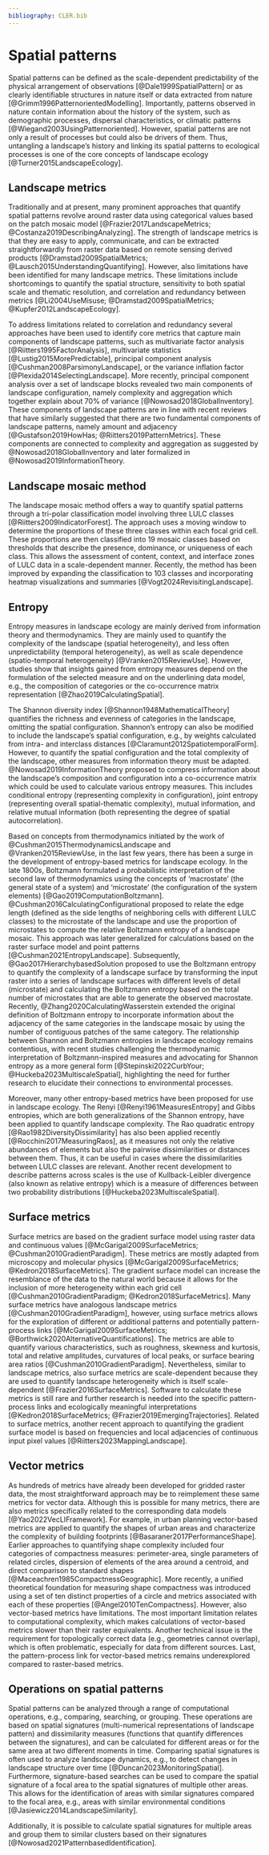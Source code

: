 ```yaml
---
bibliography: CLER.bib
---
```


<!-- Person responsible: Nowosad, Bosch, Hesselbarth -->

# Spatial patterns {#sec-spatialpattern}

Spatial patterns can be defined as the scale-dependent predictability of the physical arrangement of observations [@Dale1999SpatialPattern] or as clearly identifiable structures in nature itself or data extracted from nature [@Grimm1996PatternorientedModelling].
Importantly, patterns observed in nature contain information about the history of the system, such as demographic processes, dispersal characteristics, or climatic patterns [@Wiegand2003UsingPatternoriented].
However, spatial patterns are not only a result of processes but could also be drivers of them.
Thus, untangling a landscape's history and linking its spatial patterns to ecological processes is one of the core concepts of landscape ecology [@Turner2015LandscapeEcology].

## Landscape metrics

Traditionally and at present, many prominent approaches that quantify spatial patterns revolve around raster data using categorical values based on the patch mosaic model [@Frazier2017LandscapeMetrics; @Costanza2019DescribingAnalyzing].
<!-- R1: They are also naturally extracted from remote sensing products (raster data), which often makes them easier to monitor over time -->
The strength of landscape metrics is that they are easy to apply, communicate, and can be extracted straightforwardly from raster data based on remote sensing derived products [@Dramstad2009SpatialMetrics; @Lausch2015UnderstandingQuantifying].
However, also limitations have been identified for many landscape metrics. 
These limitations include shortcomings to quantify the spatial structure, sensitivity to both spatial scale and thematic resolution, and correlation and redundancy between metrics [@Li2004UseMisuse; @Dramstad2009SpatialMetrics; @Kupfer2012LandscapeEcology].

To address limitations related to correlation and redundancy several approaches have been used to identify core metrics that capture main components of landscape patterns, such as multivariate factor analysis [@Riitters1995FactorAnalysis], multivariate statistics [@Lustig2015MorePredictable], principal component analysis [@Cushman2008ParsimonyLandscape], or the variance inflation factor [@Plexida2014SelectingLandscape].
More recently, principal component analysis over a set of landscape blocks revealed two main components of landscape configuration, namely complexity and aggregation which together explain about 70% of variance [@Nowosad2018GlobalInventory].
These components of landscape patterns are in line with recent reviews that have similarly suggested that there are two fundamental components of landscape patterns, namely amount and adjacency [@Gustafson2019HowHas; @Riitters2019PatternMetrics].
These components are connected to complexity and aggregation as suggested by @Nowosad2018GlobalInventory and later formalized in @Nowosad2019InformationTheory.

<!-- R1: Missing subsection title -->
## Landscape mosaic method

The landscape mosaic method offers a way to quantify spatial patterns through a tri-polar classification model involving three LULC classes [@Riitters2009IndicatorForest]. 
The approach uses a moving window to determine the proportions of these three classes within each focal grid cell.
These proportions are then classified into 19 mosaic classes based on thresholds that describe the presence, dominance, or uniqueness of each class.
This allows the assessment of content, context, and interface zones of LULC data in a scale-dependent manner.
Recently, the method has been improved by expanding the classification to 103 classes and incorporating heatmap visualizations and summaries [@Vogt2024RevisitingLandscape].

## Entropy

Entropy measures in landscape ecology are mainly derived from information theory and thermodynamics.
They are mainly used to quantify the complexity of the landscape (spatial heterogeneity), and less often unpredictability (temporal heterogeneity), as well as scale dependence (spatio-temporal heterogeneity) [@Vranken2015ReviewUse].
<!-- R1: of the selected entropy measure -->
However, studies show that insights gained from entropy measures depend on the formulation of the selected measure and on the underlining data model, e.g., the composition of categories or the co-occurrence matrix representation [@Zhao2019CalculatingSpatial].

The Shannon diversity index [@Shannon1948MathematicalTheory] quantifies the richness and evenness of categories in the landscape, omitting the spatial configuration.
Shannon's entropy can also be modified to include the landscape's spatial configuration, e.g., by weights calculated from intra- and interclass distances [@Claramunt2012SpatiotemporalForm].
However, to quantify the spatial configuration and the total complexity of the landscape, other measures from information theory must be adapted.
@Nowosad2019InformationTheory proposed to compress information about the landscape's composition and configuration into a co-occurrence matrix which could be used to calculate various entropy measures.
This includes conditional entropy (representing complexity in configuration), joint entropy (representing overall spatial-thematic complexity), mutual information, and relative mutual information (both representing the degree of spatial autocorrelation).

Based on concepts from thermodynamics initiated by the work of @Cushman2015ThermodynamicsLandscape and @Vranken2015ReviewUse, in the last few years, there has been a surge in the development of entropy-based metrics for landscape ecology.
In the late 1800s, Boltzmann formulated a probabilistic interpretation of the second law of thermodynamics using the concepts of 'macrostate' (the general state of a system) and 'microstate' (the configuration of the system elements) [@Gao2019ComputationBoltzmann].
<!-- R1: the edge length -> Could you specify a bit -->
@Cushman2016CalculatingConfigurational proposed to relate the edge length (defined as the side lengths of neighboring cells with different LULC classes) to the microstate of the landscape and use the proportion of microstates to compute the relative Boltzmann entropy of a landscape mosaic.
This approach was later generalized for calculations based on the raster surface model and point patterns [@Cushman2021EntropyLandscape].
Subsequently, @Gao2017HierarchybasedSolution proposed to use the Boltzmann entropy to quantify the complexity of a landscape surface by transforming the input raster into a series of landscape surfaces with different levels of detail (microstate) and calculating the Boltzmann entropy based on the total number of microstates that are able to generate the observed macrostate.
Recently, @Zhang2020CalculatingWasserstein extended the original definition of Boltzmann entropy to incorporate information about the adjacency of the same categories in the landscape mosaic by using the number of contiguous patches of the same category.
The relationship between Shannon and Boltzmann entropies in landscape ecology remains contentious, with recent studies challenging the thermodynamic interpretation of Boltzmann-inspired measures and advocating for Shannon entropy as a more general form [@Stepinski2022CurbYour; @Huckeba2023MultiscaleSpatial], highlighting the need for further research to elucidate their connections to environmental processes.

Moreover, many other entropy-based metrics have been proposed for use in landscape ecology.
The Renyi [@Renyi1961MeasuresEntropy] and Gibbs entropies, which are both generalizations of the Shannon entropy, have been applied to quantify landscape complexity.
The Rao quadratic entropy [@Rao1982DiversityDissimilarity] has also been applied recently [@Rocchini2017MeasuringRaos], as it measures not only the relative abundances of elements but also the pairwise dissimilarities or distances between them.
Thus, it can be useful in cases where the dissimilarities between LULC classes are relevant.
Another recent development to describe patterns across scales is the use of Kullback-Leibler divergence (also known as relative entropy) which is a measure of differences between two probability distributions [@Huckeba2023MultiscaleSpatial].

## Surface metrics

Surface metrics are based on the gradient surface model using raster data and continuous values [@McGarigal2009SurfaceMetrics; @Cushman2010GradientParadigm]. 
These metrics are mostly adapted from microscopy and molecular physics [@McGarigal2009SurfaceMetrics; @Kedron2018SurfaceMetrics].
The gradient surface model can increase the resemblance of the data to the natural world because it allows for the inclusion of more heterogeneity within each grid cell [@Cushman2010GradientParadigm; @Kedron2018SurfaceMetrics].
Many surface metrics have analogous landscape metrics [@Cushman2010GradientParadigm], however, using surface metrics allows for the exploration of different or additional patterns and potentially pattern-process links [@McGarigal2009SurfaceMetrics; @Borthwick2020AlternativeQuantifications].
The metrics are able to quantify various characteristics, such as roughness, skewness and kurtosis, total and relative amplitudes, curvatures of local peaks, or surface bearing area ratios [@Cushman2010GradientParadigm].
<!-- R1: I guess that such metrics are also very scale dependent -->
Nevertheless, similar to landscape metrics, also surface metrics are scale-dependent because they are used to quantify landscape heterogeneity which is itself scale-dependent [@Frazier2016SurfaceMetrics].
Software to calculate these metrics is still rare and further research is needed into the specific pattern-process links and ecologically meaningful interpretations [@Kedron2018SurfaceMetrics; @Frazier2019EmergingTrajectories].
Related to surface metrics, another recent approach to quantifying the gradient surface model is based on frequencies and local adjacencies of continuous input pixel values [@Riitters2023MappingLandscape].

## Vector metrics

<!-- R1: As an example, I found the subsection "Vector metrics" a bit confusing, mainly because, as you say in L159-160, most landscape metrics can be computed on both raster and vector data. -->

As hundreds of metrics have already been developed for gridded raster data, the most straightforward approach may be to reimplement these same metrics for vector data. Although this is possible for many metrics, there are also metrics specifically related to the corresponding data models [@Yao2022VecLIFramework].
For example, in urban planning vector-based metrics are applied to quantify the shapes of urban areas and characterize the complexity of building footprints [@Basaraner2017PerformanceShape].
Earlier approaches to quantifying shape complexity included four categories of compactness measures: perimeter-area, single parameters of related circles, dispersion of elements of the area around a centroid, and direct comparison to standard shapes [@Maceachren1985CompactnessGeographic].
More recently, a unified theoretical foundation for measuring shape compactness was introduced using a set of ten distinct properties of a circle and metrics associated with each of these properties [@Angel2010TenCompactness].
However, also vector-based metrics have limitations.
The most important limitation relates to computational complexity, which makes calculations of vector-based metrics slower than their raster equivalents.
Another technical issue is the requirement for topologically correct data (e.g., geometries cannot overlap), which is often problematic, especially for data from different sources.
Last, the pattern-process link for vector-based metrics remains underexplored compared to raster-based metrics.

## Operations on spatial patterns 
<!-- R1: I think that this could be clearer by introducing spatial patterns operation and queries as an extension of the relational data model to spatial data. I'm not sure if it is useful to use database jargon such as "one-to-many" or "many-to-many" without defining them, as it could be confusing to readers not familiar with databases. You could either avoid using these terms, define them, or illustrate the operations with a figure -->
<!-- R1: This section is missing in the summary Figure 1 --> 

Spatial patterns can be analyzed through a range of computational operations, e.g., comparing, searching, or grouping.
These operations are based on spatial signatures (multi-numerical representations of landscape pattern) and dissimilarity measures (functions that quantify differences between the signatures), and can be calculated for different areas or for the same area at two different moments in time.
Comparing spatial signatures is often used to analyze landscape dynamics, e.g., to detect changes in landscape structure over time [@Duncan2023MonitoringSpatial].
<!-- R1: As defined here, it looks to me that this operation is not necessarily linked to a query area, but rather to a spatial signature which can be directly specified or extracted from a query area -->
Furthermore, signature-based searches can be used to compare the spatial signature of a focal area to the spatial signatures of multiple other areas.
This allows for the identification of areas with similar signatures compared to the focal area, e.g., areas with similar environmental conditions [@Jasiewicz2014LandscapeSimilarity].

Additionally, it is possible to calculate spatial signatures for multiple areas and group them to similar clusters based on their signatures [@Nowosad2021PatternbasedIdentification].
